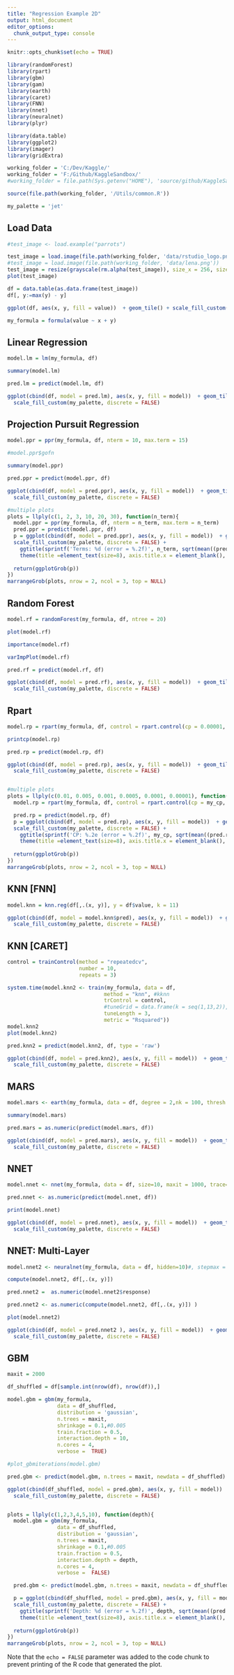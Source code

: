 ---
title: "Regression Example 2D"
output: html_document
editor_options: 
  chunk_output_type: console
---

```{r setup, include=FALSE}
knitr::opts_chunk$set(echo = TRUE)

library(randomForest)
library(rpart)
library(gbm)
library(gam)
library(earth)
library(caret)
library(FNN)
library(nnet)
library(neuralnet)
library(plyr)

library(data.table)
library(ggplot2)
library(imager)
library(gridExtra)

working_folder = 'C:/Dev/Kaggle/'
working_folder = 'F:/Github/KaggleSandbox/'
#working_folder = file.path(Sys.getenv("HOME"), 'source/github/KaggleSandbox/')

source(file.path(working_folder, '/Utils/common.R'))

my_palette = 'jet'
```

## Load Data

```{r load_data}
#test_image <- load.example("parrots")

test_image = load.image(file.path(working_folder, 'data/rstudio_logo.png'))
#test_image = load.image(file.path(working_folder, 'data/lena.png'))
test_image = resize(grayscale(rm.alpha(test_image)), size_x = 256, size_y = 256)
plot(test_image)

df = data.table(as.data.frame(test_image))
df[, y:=max(y) - y]

ggplot(df, aes(x, y, fill = value))  + geom_tile() + scale_fill_custom(my_palette, discrete = FALSE)

my_formula = formula(value ~ x + y)

```

## Linear Regression 

```{r linear_model, echo=FALSE}

model.lm = lm(my_formula, df)

summary(model.lm)

pred.lm = predict(model.lm, df)

ggplot(cbind(df, model = pred.lm), aes(x, y, fill = model))  + geom_tile() + 
  scale_fill_custom(my_palette, discrete = FALSE)

```

## Projection Pursuit Regression

```{r ppr_model, echo=FALSE}

model.ppr = ppr(my_formula, df, nterm = 10, max.term = 15)

#model.ppr$gofn

summary(model.ppr)

pred.ppr = predict(model.ppr, df)

ggplot(cbind(df, model = pred.ppr), aes(x, y, fill = model))  + geom_tile() + 
  scale_fill_custom(my_palette, discrete = FALSE)

#multiple plots
plots = llply(c(1, 2, 3, 10, 20, 30), function(n_term){
  model.ppr = ppr(my_formula, df, nterm = n_term, max.term = n_term)
  pred.ppr = predict(model.ppr, df)
  p = ggplot(cbind(df, model = pred.ppr), aes(x, y, fill = model))  + geom_tile() + 
  scale_fill_custom(my_palette, discrete = FALSE) + 
    ggtitle(sprintf('Terms: %d (error = %.2f)', n_term, sqrt(mean((pred.ppr - df$value)^2)) ))+
    theme(title =element_text(size=8), axis.title.x = element_blank(), axis.title.y = element_blank())
  
  return(ggplotGrob(p))
})
marrangeGrob(plots, nrow = 2, ncol = 3, top = NULL)

```

## Random Forest

```{r rf_model, echo=FALSE}

model.rf = randomForest(my_formula, df, ntree = 20)

plot(model.rf)

importance(model.rf)

varImpPlot(model.rf)

pred.rf = predict(model.rf, df)

ggplot(cbind(df, model = pred.rf), aes(x, y, fill = model))  + geom_tile() + 
  scale_fill_custom(my_palette, discrete = FALSE)

```

## Rpart

```{r rp_model, echo=FALSE}

model.rp = rpart(my_formula, df, control = rpart.control(cp = 0.00001, minsplit = 10))

printcp(model.rp)

pred.rp = predict(model.rp, df)

ggplot(cbind(df, model = pred.rp), aes(x, y, fill = model))  + geom_tile() + 
  scale_fill_custom(my_palette, discrete = FALSE)


#multiple plots
plots = llply(c(0.01, 0.005, 0.001, 0.0005, 0.0001, 0.00001), function(my_cp){
  model.rp = rpart(my_formula, df, control = rpart.control(cp = my_cp, minsplit = 10))

  pred.rp = predict(model.rp, df)
  p = ggplot(cbind(df, model = pred.rp), aes(x, y, fill = model))  + geom_tile() + 
  scale_fill_custom(my_palette, discrete = FALSE) + 
    ggtitle(sprintf('CP: %.2e (error = %.2f)', my_cp, sqrt(mean((pred.rp - df$value)^2)) ))+
    theme(title =element_text(size=8), axis.title.x = element_blank(), axis.title.y = element_blank())
  
  return(ggplotGrob(p))
})
marrangeGrob(plots, nrow = 2, ncol = 3, top = NULL)


```


## KNN [FNN]

```{r knn_model, echo=FALSE}

model.knn = knn.reg(df[,.(x, y)], y = df$value, k = 11)

ggplot(cbind(df, model = model.knn$pred), aes(x, y, fill = model))  + geom_tile() + 
  scale_fill_custom(my_palette, discrete = FALSE)

```

## KNN [CARET]

```{r knn_model2, echo=FALSE}

control = trainControl(method = "repeatedcv",
                       number = 10,
                       repeats = 3)

system.time(model.knn2 <- train(my_formula, data = df, 
                               method = "knn", #kknn
                               trControl = control,
                               #tuneGrid = data.frame(k = seq(1,13,2)), #use instead of tuneLength
                               tuneLength = 3,
                               metric = "Rsquared"))
model.knn2
plot(model.knn2)

pred.knn2 = predict(model.knn2, df, type = 'raw')

ggplot(cbind(df, model = pred.knn2), aes(x, y, fill = model))  + geom_tile() + 
  scale_fill_custom(my_palette, discrete = FALSE)

```


## MARS

```{r mars_model, echo=FALSE}

model.mars <- earth(my_formula, data = df, degree = 2,nk = 100, thresh = 0.000001)

summary(model.mars)

pred.mars = as.numeric(predict(model.mars, df))

ggplot(cbind(df, model = pred.mars), aes(x, y, fill = model))  + geom_tile() + 
  scale_fill_custom(my_palette, discrete = FALSE)

```

## NNET

```{r nnet_model, echo=FALSE}

model.nnet <- nnet(my_formula, data = df, size=10, maxit = 1000, trace=FALSE, decay = 1e-4, linout = FALSE)

pred.nnet <- as.numeric(predict(model.nnet, df))

print(model.nnet)

ggplot(cbind(df, model = pred.nnet), aes(x, y, fill = model))  + geom_tile() + 
  scale_fill_custom(my_palette, discrete = FALSE)

```

## NNET: Multi-Layer

```{r nnet2_model, echo=FALSE}

model.nnet2 <- neuralnet(my_formula, data = df, hidden=10)#, stepmax = 10, linear.output = FALSE)

compute(model.nnet2, df[,.(x, y)]) 

pred.nnet2 =  as.numeric(model.nnet2$response)

pred.nnet2 <- as.numeric(compute(model.nnet2, df[,.(x, y)]) )

plot(model.nnet2)

ggplot(cbind(df, model = pred.nnet2 ), aes(x, y, fill = model))  + geom_tile() + 
  scale_fill_custom(my_palette, discrete = FALSE)

```

## GBM

```{r gbm_model, echo=TRUE}

maxit = 2000

df_shuffled = df[sample.int(nrow(df), nrow(df)),]

model.gbm = gbm(my_formula, 
                data = df_shuffled, 
                distribution = 'gaussian',
                n.trees = maxit,
                shrinkage = 0.1,#0.005
                train.fraction = 0.5,
                interaction.depth = 10,
                n.cores = 4,
                verbose =  TRUE)

#plot_gbmiterations(model.gbm)

pred.gbm <- predict(model.gbm, n.trees = maxit, newdata = df_shuffled)

ggplot(cbind(df_shuffled, model = pred.gbm), aes(x, y, fill = model))  + geom_tile() + 
  scale_fill_custom(my_palette, discrete = FALSE)


plots = llply(c(1,2,3,4,5,10), function(depth){
  model.gbm = gbm(my_formula, 
                data = df_shuffled, 
                distribution = 'gaussian',
                n.trees = maxit,
                shrinkage = 0.1,#0.005
                train.fraction = 0.5,
                interaction.depth = depth,
                n.cores = 4,
                verbose =  FALSE)

  pred.gbm <- predict(model.gbm, n.trees = maxit, newdata = df_shuffled)

  p = ggplot(cbind(df_shuffled, model = pred.gbm), aes(x, y, fill = model))  + geom_tile() + 
  scale_fill_custom(my_palette, discrete = FALSE) + 
    ggtitle(sprintf('Depth: %d (error = %.2f)', depth, sqrt(mean((pred.gbm - df_shuffled$value)^2)) ))+
    theme(title =element_text(size=8), axis.title.x = element_blank(), axis.title.y = element_blank())
  
  return(ggplotGrob(p))
})
marrangeGrob(plots, nrow = 2, ncol = 3, top = NULL)


```
Note that the `echo = FALSE` parameter was added to the code chunk to prevent printing of the R code that generated the plot.
